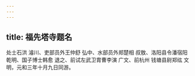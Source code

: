 ```yaml
---
---
---
```

title: 福先塔寺题名
---







处士石洪 濬川、吏部员外王仲舒 弘中、水部员外郑楚相 叔敖、洛阳县令潘宿阳 乾明、国子博士韩愈 退之、前试左武卫胄曹李演 广文、前杭州 钱塘县尉郑纮 文明，元和三年十月九日同游。